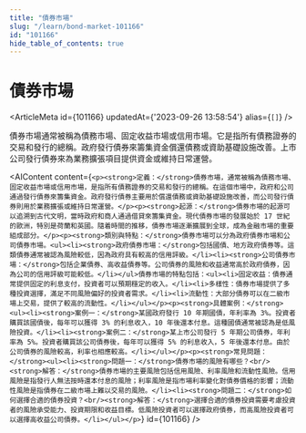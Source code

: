 ```yaml
---
title: "債券市場"
slug: "/learn/bond-market-101166"
id: "101166"
hide_table_of_contents: true
---
```



# 債券市場

<ArticleMeta id={101166} updatedAt={'2023-09-26 13:58:54'} alias={`[]`} />
<div className='border-solid border-b border-t-0 my-4 border-[var(--ifm-color-gray-300)]' />

債券市場通常被稱為債務市場、固定收益市場或信用市場。它是指所有債務證券的交易和發行的總稱。政府發行債券來籌集資金償還債務或資助基礎設施改善。上市公司發行債券來為業務擴張項目提供資金或維持日常運營。

<AIContent content={`<p><strong>定義：</strong>債券市場，通常被稱為債務市場、固定收益市場或信用市場，是指所有債務證券的交易和發行的總稱。在這個市場中，政府和公司通過發行債券來籌集資金。政府發行債券主要用於償還債務或資助基礎設施改善，而公司發行債券則用於業務擴張或維持日常運營。</p><p><strong>起源：</strong>債券市場的起源可以追溯到古代文明，當時政府和商人通過借貸來籌集資金。現代債券市場的發展始於 17 世紀的歐洲，特別是荷蘭和英國。隨着時間的推移，債券市場逐漸擴展到全球，成為金融市場的重要組成部分。</p><p><strong>類別與特點：</strong>債券市場可以分為政府債券市場和公司債券市場。<ul><li><strong>政府債券市場：</strong>包括國債、地方政府債券等。這類債券通常被認為風險較低，因為政府具有較高的信用評級。</li><li><strong>公司債券市場：</strong>包括企業債券、高收益債券等。公司債券的風險和收益通常高於政府債券，因為公司的信用評級可能較低。</li></ul>債券市場的特點包括：<ul><li>固定收益：債券通常提供固定的利息支付，投資者可以預期穩定的收入。</li><li>多樣性：債券市場提供了多種投資選擇，滿足不同風險偏好的投資者需求。</li><li>流動性：大部分債券可以在二級市場上交易，提供了較高的流動性。</li></ul></p><p><strong>具體案例：</strong><ul><li><strong>案例一：</strong>某國政府發行 10 年期國債，年利率為 3%。投資者購買該國債後，每年可以獲得 3% 的利息收入，10 年後還本付息。這種國債通常被認為是低風險投資。</li><li><strong>案例二：</strong>某上市公司發行 5 年期公司債券，年利率為 5%。投資者購買該公司債券後，每年可以獲得 5% 的利息收入，5 年後還本付息。由於公司債券的風險較高，利率也相應較高。</li></ul></p><p><strong>常見問題：</strong><ul><li><strong>問題一：</strong>債券市場的風險有哪些？<br/><strong>解答：</strong>債券市場的主要風險包括信用風險、利率風險和流動性風險。信用風險是指發行人無法按時還本付息的風險；利率風險是指市場利率變化對債券價格的影響；流動性風險是指債券在二級市場上難以交易的風險。</li><li><strong>問題二：</strong>如何選擇合適的債券投資？<br/><strong>解答：</strong>選擇合適的債券投資需要考慮投資者的風險承受能力、投資期限和收益目標。低風險投資者可以選擇政府債券，而高風險投資者可以選擇高收益公司債券。</li></ul></p>`} id={101166} />
